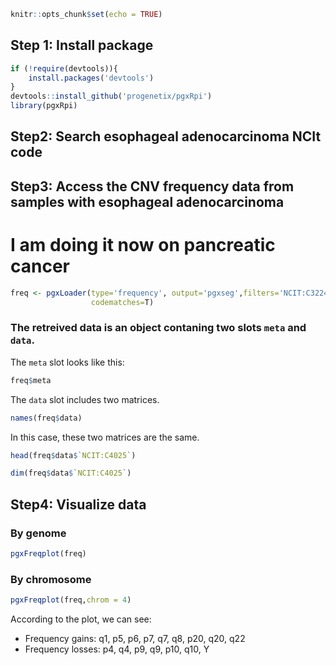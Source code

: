 ```r
knitr::opts_chunk$set(echo = TRUE)
```

## Step 1: Install package

```r
if (!require(devtools)){
    install.packages('devtools')
}
devtools::install_github('progenetix/pgxRpi')
library(pgxRpi)
```

## Step2: Search esophageal adenocarcinoma NCIt code

## Step3: Access the CNV frequency data from samples with esophageal adenocarcinoma
# I am doing it now on pancreatic cancer
```r
freq <- pgxLoader(type='frequency', output='pgxseg',filters='NCIT:C3224',
                  codematches=T)
```

### The retreived data is an object contaning two slots `meta` and `data`.

The `meta` slot looks like this:

```r
freq$meta
```

The `data` slot includes two matrices.

```r
names(freq$data)
```

In this case, these two matrices are the same.

```r
head(freq$data$`NCIT:C4025`)
```

```r
dim(freq$data$`NCIT:C4025`)
```

## Step4: Visualize data

### By genome

```r
pgxFreqplot(freq)
```

### By chromosome

```r
pgxFreqplot(freq,chrom = 4)
```

According to the plot, we can see:

* Frequency gains: q1, p5, p6, p7, q7, q8, p20, q20, q22
* Frequency losses: p4, q4, p9, q9, p10, q10, Y
